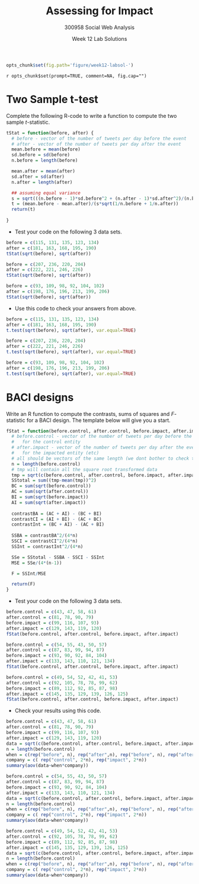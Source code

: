 % Assessing for Impact
% 300958 Social Web Analysis 
% Week 12 Lab Solutions

```r
opts_chunk$set(fig.path='figure/week12-labsol-')
```

`r opts_chunk$set(prompt=TRUE, comment=NA, fig.cap="")`


# Two Sample t-test

Complete the following R-code to write a function to compute the two sample $t$-statistic.

```r
tStat = function(before, after) {
  # before - vector of the number of tweets per day before the event
  # after - vector of the number of tweets per day after the event
  mean.before = mean(before)
  sd.before = sd(before)
  n.before = length(before)

  mean.after = mean(after)
  sd.after = sd(after)
  n.after = length(after)

  ## assuming equal variance
  s = sqrt(((n.before - 1)*sd.before^2 + (n.after - 1)*sd.after^2)/(n.before + n.after - 2))
  t = (mean.before - mean.after)/(s*sqrt(1/n.before + 1/n.after))
  return(t)
  
}
```

- Test your code on the following 3 data sets.

```r
before = c(115, 131, 135, 123, 134)
after = c(181, 163, 168, 195, 190)
tStat(sqrt(before), sqrt(after))
```

```r
before = c(207, 236, 220, 204)
after = c(222, 221, 246, 226)
tStat(sqrt(before), sqrt(after))
```

```r
before = c(93, 109, 98, 92, 104, 102)
after = c(198, 176, 196, 213, 199, 206)
tStat(sqrt(before), sqrt(after))
```

- Use this code to check your answers from above.

```r
before = c(115, 131, 135, 123, 134)
after = c(181, 163, 168, 195, 190)
t.test(sqrt(before), sqrt(after), var.equal=TRUE)
```

```r
before = c(207, 236, 220, 204)
after = c(222, 221, 246, 226)
t.test(sqrt(before), sqrt(after), var.equal=TRUE)
```

```r
before = c(93, 109, 98, 92, 104, 102)
after = c(198, 176, 196, 213, 199, 206)
t.test(sqrt(before), sqrt(after), var.equal=TRUE)
```




# BACI designs 

Write an R function to compute the contrasts, sums of squares and $F$-statistic for a BACI design. The template below will give you a start.

```r
fStat = function(before.control, after.control, before.impact, after.impact) {
  # before.control - vector of the number of tweets per day before the event 
  #   for the control entity
  # after.impact - vector of the number of tweets per day after the event 
  #   for the impacted entity (etc)
  # all should be vectors of the same length (we dont bother to check this)
  n = length(before.control)
  # tmp will contain all the square root transformed data
  tmp = sqrt(c(before.control, after.control, before.impact, after.impact))
  SStotal = sum((tmp-mean(tmp))^2)
  BC = sum(sqrt(before.control))
  AC = sum(sqrt(after.control))
  BI = sum(sqrt(before.impact))
  AI = sum(sqrt(after.impact))
  
  contrastBA = (AC + AI) - (BC + BI)
  contrastCI = (AI + BI) - (AC + BC)
  contrastInt = (BC + AI) - (AC + BI)
  
  SSBA = contrastBA^2/(4*n)
  SSCI = contrastCI^2/(4*n)
  SSInt = contrastInt^2/(4*n)

  SSe = SStotal - SSBA - SSCI - SSInt
  MSE = SSe/(4*(n-1))

  F = SSInt/MSE

  return(F)
}
```

- Test your code on the following 3 data sets.

```r
before.control = c(43, 47, 58, 61)
after.control = c(81, 78, 90, 79)
before.impact = c(99, 116, 107, 93)
after.impact = c(129, 143, 119, 120)
fStat(before.control, after.control, before.impact, after.impact)
```

```r
before.control = c(54, 55, 43, 50, 57)
after.control = c(87, 83, 99, 94, 87)
before.impact = c(93, 90, 92, 84, 104)
after.impact = c(133, 143, 110, 121, 134)
fStat(before.control, after.control, before.impact, after.impact)
```

```r
before.control = c(49, 54, 52, 42, 41, 53)
after.control = c(92, 105, 78, 78, 99, 62)
before.impact = c(89, 112, 92, 85, 87, 98)
after.impact = c(145, 135, 129, 139, 126, 125)
fStat(before.control, after.control, before.impact, after.impact)
```




- Check your results using this code.

```r
before.control = c(43, 47, 58, 61)
after.control = c(81, 78, 90, 79)
before.impact = c(99, 116, 107, 93)
after.impact = c(129, 143, 119, 120)
data = sqrt(c(before.control, after.control, before.impact, after.impact))
n = length(before.control)
when = c(rep("before", n), rep("after",n), rep("before", n), rep("after",n))
company = c( rep("control", 2*n), rep("impact", 2*n))
summary(aov(data~when*company))
```

```r
before.control = c(54, 55, 43, 50, 57)
after.control = c(87, 83, 99, 94, 87)
before.impact = c(93, 90, 92, 84, 104)
after.impact = c(133, 143, 110, 121, 134)
data = sqrt(c(before.control, after.control, before.impact, after.impact))
n = length(before.control)
when = c(rep("before", n), rep("after",n), rep("before", n), rep("after",n))
company = c( rep("control", 2*n), rep("impact", 2*n))
summary(aov(data~when*company))

```

```r
before.control = c(49, 54, 52, 42, 41, 53)
after.control = c(92, 105, 78, 78, 99, 62)
before.impact = c(89, 112, 92, 85, 87, 98)
after.impact = c(145, 135, 129, 139, 126, 125)
data = sqrt(c(before.control, after.control, before.impact, after.impact))
n = length(before.control)
when = c(rep("before", n), rep("after",n), rep("before", n), rep("after",n))
company = c( rep("control", 2*n), rep("impact", 2*n))
summary(aov(data~when*company))
```
